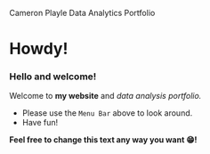 Cameron Playle Data Analytics Portfolio

# Howdy!

### Hello and welcome!

Welcome to **my website** and *data analysis portfolio.*

-   Please use the `Menu Bar` above to look around.
-   Have fun!

**Feel free to change this text any way you want 😁!**
